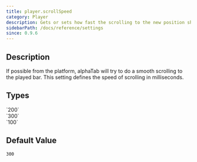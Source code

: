 ```yaml
---
title: player.scrollSpeed
category: Player
description: Gets or sets how fast the scrolling to the new position should happen.
sidebarPath: /docs/reference/settings
since: 0.9.6
---
```



## Description

If possible from the platform, alphaTab will try to do a smooth scrolling to the played bar. This setting defines the speed of scrolling in milliseconds. 

<PropertyDescription metadata={metadata} />

## Types

<TypeTable>
    <TypeRow type="all" name="int">
        `200`<br />
        `300`<br />
        `100`
    </TypeRow>
</TypeTable>

## Default Value
`300`